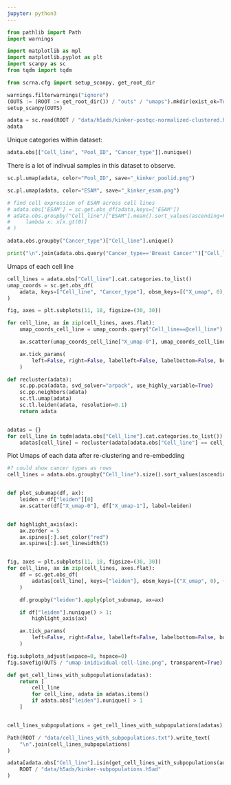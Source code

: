```yaml
---
jupyter: python3
---
```


```python
from pathlib import Path
import warnings

import matplotlib as mpl
import matplotlib.pyplot as plt
import scanpy as sc
from tqdm import tqdm

from scrna.cfg import setup_scanpy, get_root_dir
```

```python
warnings.filterwarnings("ignore")
(OUTS := (ROOT := get_root_dir()) / "outs" / "umaps").mkdir(exist_ok=True, parents=True)
setup_scanpy(OUTS)
```

```python
adata = sc.read(ROOT / "data/h5ads/kinker-postqc-normalized-clustered.h5ad")
adata
```

Unique categories within dataset:

```python
adata.obs[["Cell_line", "Pool_ID", "Cancer_type"]].nunique()
```

There is a lot of indivual samples in this dataset to observe.

```python
sc.pl.umap(adata, color="Pool_ID", save="_kinker_poolid.png")
```

```python
sc.pl.umap(adata, color="ESAM", save="_kinker_esam.png")
```

```python
# find cell expression of ESAM across cell lines
# adata.obs['ESAM'] = sc.get.obs_df(adata,keys=['ESAM'])
# adata.obs.groupby("Cell_line")["ESAM"].mean().sort_values(ascending=False).pipe(
#     lambda x: x[x.gt(0)]
# )
```

```python
adata.obs.groupby("Cancer_type")["Cell_line"].unique()
```

```python
print("\n".join(adata.obs.query("Cancer_type=='Breast Cancer'")["Cell_line"].unique()))
```

Umaps of each cell line

```python
cell_lines = adata.obs["Cell_line"].cat.categories.to_list()
umap_coords = sc.get.obs_df(
    adata, keys=["Cell_line", "Cancer_type"], obsm_keys=[("X_umap", 0), ("X_umap", 1)]
)

fig, axes = plt.subplots(11, 18, figsize=(30, 30))

for cell_line, ax in zip(cell_lines, axes.flat):
    umap_coords_cell_line = umap_coords.query("Cell_line==@cell_line")

    ax.scatter(umap_coords_cell_line["X_umap-0"], umap_coords_cell_line["X_umap-1"])

    ax.tick_params(
        left=False, right=False, labelleft=False, labelbottom=False, bottom=False
    )
```

```python
def recluster(adata):
    sc.pp.pca(adata, svd_solver="arpack", use_highly_variable=True)
    sc.pp.neighbors(adata)
    sc.tl.umap(adata)
    sc.tl.leiden(adata, resolution=0.1)
    return adata


adatas = {}
for cell_line in tqdm(adata.obs["Cell_line"].cat.categories.to_list()):
    adatas[cell_line] = recluster(adata[adata.obs["Cell_line"] == cell_line])
```

Plot Umaps of each data after re-clustering and re-embedding

```python
#? could show cancer types as rows
cell_lines = adata.obs.groupby("Cell_line").size().sort_values(ascending=False).index


def plot_subumap(df, ax):
    leiden = df["leiden"][0]
    ax.scatter(df["X_umap-0"], df["X_umap-1"], label=leiden)


def highlight_axis(ax):
    ax.zorder = 5
    ax.spines[:].set_color("red")
    ax.spines[:].set_linewidth(5)


fig, axes = plt.subplots(11, 18, figsize=(30, 30))
for cell_line, ax in zip(cell_lines, axes.flat):
    df = sc.get.obs_df(
        adatas[cell_line], keys=["leiden"], obsm_keys=[("X_umap", 0), ("X_umap", 1)]
    )

    df.groupby("leiden").apply(plot_subumap, ax=ax)

    if df["leiden"].nunique() > 1:
        highlight_axis(ax)

    ax.tick_params(
        left=False, right=False, labelleft=False, labelbottom=False, bottom=False
    )

fig.subplots_adjust(wspace=0, hspace=0)
fig.savefig(OUTS / "umap-inidividual-cell-line.png", transparent=True)
```

```python
def get_cell_lines_with_subpopulations(adatas):
    return [
        cell_line
        for cell_line, adata in adatas.items()
        if adata.obs["leiden"].nunique() > 1
    ]


cell_lines_subpopulations = get_cell_lines_with_subpopulations(adatas)
```

```python
Path(ROOT / "data/cell_lines_with_subpopulations.txt").write_text(
    "\n".join(cell_lines_subpopulations)
)
```

```python
adata[adata.obs["Cell_line"].isin(get_cell_lines_with_subpopulations(adatas))].write(
    ROOT / "data/h5ads/kinker-subpopulations.h5ad"
)
```
